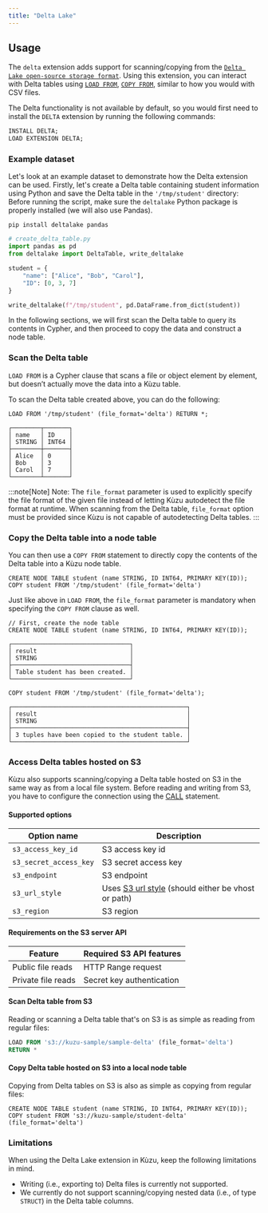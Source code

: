 ```yaml
---
title: "Delta Lake"
---
```



## Usage

The `delta` extension adds support for scanning/copying from the [`Delta Lake open-source storage format`](https://delta.io/). Using this extension, you can
interact with Delta tables using [`LOAD FROM`](/cypher/query-clauses/load-from),
[`COPY FROM`](/import/copy-from-query-results), similar to how you would
with CSV files.

The Delta functionality is not available by default, so you would first need to install the `DELTA`
extension by running the following commands:

```sql
INSTALL DELTA;
LOAD EXTENSION DELTA;
```

### Example dataset

Let's look at an example dataset to demonstrate how the Delta extension can be used.
Firstly, let's create a Delta table containing student information using Python and save the Delta table in the `'/tmp/student'` directory:
Before running the script, make sure the `deltalake` Python package is properly installed (we will also use Pandas).
```shell
pip install deltalake pandas
```

```python
# create_delta_table.py
import pandas as pd
from deltalake import DeltaTable, write_deltalake

student = {
    "name": ["Alice", "Bob", "Carol"],
    "ID": [0, 3, 7]
}

write_deltalake(f"/tmp/student", pd.DataFrame.from_dict(student))
```

In the following sections, we will first scan the Delta table to query its contents in Cypher, and
then proceed to copy the data and construct a node table.

### Scan the Delta table
`LOAD FROM` is a Cypher clause that scans a file or object element by element, but doesn’t actually
move the data into a Kùzu table.

To scan the Delta table created above, you can do the following:

```cypher
LOAD FROM '/tmp/student' (file_format='delta') RETURN *;
```
```
┌────────┬───────┐
│ name   │ ID    │
│ STRING │ INT64 │
├────────┼───────┤
│ Alice  │ 0     │
│ Bob    │ 3     │
│ Carol  │ 7     │
└────────┴───────┘
```
:::note[Note]
Note: The `file_format` parameter is used to explicitly specify the file format of the given file instead of letting Kùzu autodetect the file format at runtime.
When scanning from the Delta table, `file_format` option must be provided since Kùzu is not capable of autodetecting Delta tables.
:::

### Copy the Delta table into a node table
You can then use a `COPY FROM` statement to directly copy the contents of the Delta table into a Kùzu node table.

```cypher
CREATE NODE TABLE student (name STRING, ID INT64, PRIMARY KEY(ID));
COPY student FROM '/tmp/student' (file_format='delta')
```

Just like above in `LOAD FROM`, the `file_format` parameter is mandatory when specifying the `COPY FROM` clause as well.

```cypher
// First, create the node table
CREATE NODE TABLE student (name STRING, ID INT64, PRIMARY KEY(ID));
```
```
┌─────────────────────────────────┐
│ result                          │
│ STRING                          │
├─────────────────────────────────┤
│ Table student has been created. │
└─────────────────────────────────┘
```
```cypher
COPY student FROM '/tmp/student' (file_format='delta');
```
```
┌─────────────────────────────────────────────────┐
│ result                                          │
│ STRING                                          │
├─────────────────────────────────────────────────┤
│ 3 tuples have been copied to the student table. │
└─────────────────────────────────────────────────┘
```

### Access Delta tables hosted on S3
Kùzu also supports scanning/copying a Delta table hosted on S3 in the same way as from a local file system.
Before reading and writing from S3, you have to configure the connection using the [CALL](https://kuzudb.com/docusaurus/cypher/configuration) statement.

#### Supported options

| Option name | Description |
|----------|----------|
| `s3_access_key_id` | S3 access key id |
| `s3_secret_access_key` | S3 secret access key |
| `s3_endpoint` | S3 endpoint |
| `s3_url_style` | Uses [S3 url style](https://docs.aws.amazon.com/AmazonS3/latest/userguide/VirtualHosting.html) (should either be vhost or path) |
| `s3_region` | S3 region |

#### Requirements on the S3 server API

| Feature | Required S3 API features |
|----------|----------|
| Public file reads | HTTP Range request |
| Private file reads | Secret key authentication|

#### Scan Delta table from S3
Reading or scanning a Delta table that's on S3 is as simple as reading from regular files:

```sql
LOAD FROM 's3://kuzu-sample/sample-delta' (file_format='delta')
RETURN *
```

#### Copy Delta table hosted on S3 into a local node table

Copying from Delta tables on S3 is also as simple as copying from regular files:

```cypher
CREATE NODE TABLE student (name STRING, ID INT64, PRIMARY KEY(ID));
COPY student FROM 's3://kuzu-sample/student-delta' (file_format='delta')
```

### Limitations

When using the Delta Lake extension in Kùzu, keep the following limitations in mind.

- Writing (i.e., exporting to) Delta files is currently not supported.
- We currently do not support scanning/copying nested data (i.e., of type `STRUCT`) in the Delta table columns.
